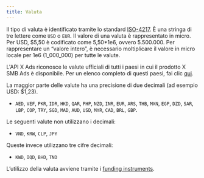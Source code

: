 ```yaml
---
title: Valuta
---
```


Il tipo di valuta è identificato tramite lo standard [ISO-4217](http://en.wikipedia.org/wiki/ISO_4217). È una stringa di tre lettere come `USD` o `EUR`. Il valore di una valuta è rappresentato in micro. Per USD, $5,50 è codificato come 5,50\*1e6, ovvero 5.500.000. Per rappresentare un “valore intero”, è necessario moltiplicare il valore in micro locale per 1e6 (1\_000\_000) per tutte le valute.

L'API X Ads riconosce le valute ufficiali di tutti i paesi in cui il prodotto X SMB Ads è disponibile. Per un elenco completo di questi paesi, fai clic [qui](https://business.x.com/en/help/overview/about-eligibility-for-twitter-ads.html).

La maggior parte delle valute ha una precisione di due decimali (ad esempio USD: $1,23).

- `AED`, `VEF`, `PKR`, `IDR`, `HKD`, `QAR`, `PHP`, `NZD`, `INR`, `EUR`, `ARS`, `THB`, `MXN`, `EGP`, `DZD`, `SAR`, `LBP`, `COP`, `TRY`, `SGD`, `MAD`, `AUD`, `USD`, `MYR`, `CAD`, `BRL`, `GBP`.

Le seguenti valute non utilizzano i decimali:

- `VND`, `KRW`, `CLP`, `JPY`

Queste invece utilizzano tre cifre decimali:

- `KWD`, `IQD`, `BHD`, `TND`

L’utilizzo della valuta avviene tramite i [funding instruments](/it/x-ads-api/introduction).